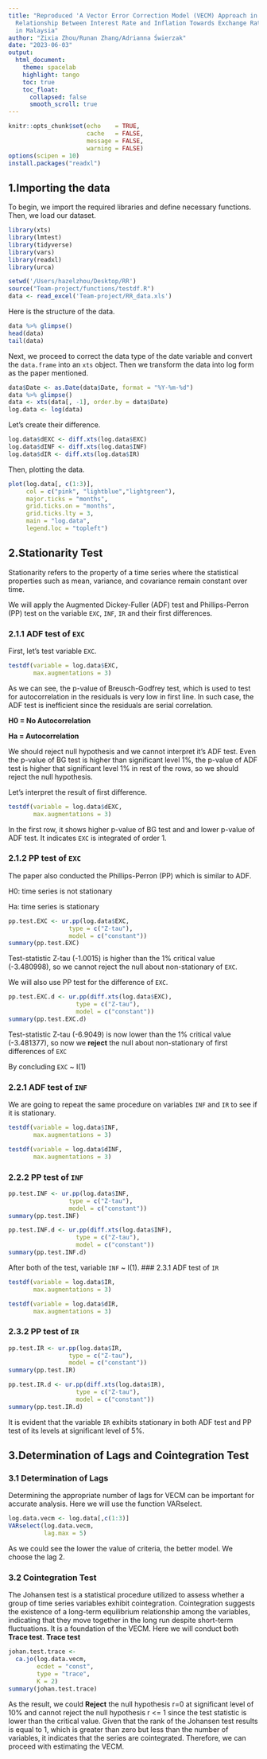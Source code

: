 ```yaml
---
title: "Reproduced 'A Vector Error Correction Model (VECM) Approach in Explaining the
  Relationship Between Interest Rate and Inflation Towards Exchange Rate Volatility
  in Malaysia"
author: "Zixia Zhou/Runan Zhang/Adrianna Świerzak"
date: "2023-06-03"
output: 
  html_document:
    theme: spacelab
    highlight: tango
    toc: true
    toc_float:
      collapsed: false
      smooth_scroll: true
---
```


```r
knitr::opts_chunk$set(echo    = TRUE, 
                      cache   = FALSE,
                      message = FALSE, 
                      warning = FALSE)
options(scipen = 10)
install.packages("readxl")
```

## 1.Importing the data

To begin, we import the required libraries and define necessary functions. Then, we load our dataset.

```r
library(xts)
library(lmtest)
library(tidyverse)
library(vars)
library(readxl)
library(urca)
```

```r
setwd('/Users/hazelzhou/Desktop/RR')
source("Team-project/functions/testdf.R")
data <- read_excel('Team-project/RR_data.xls')
```

Here is the structure of the data.

```r
data %>% glimpse()
head(data)
tail(data)
```

Next, we proceed to correct the data type of the date variable and convert the `data.frame` into an `xts` object. Then we transform the data into log form as the paper mentioned.

```r
data$Date <- as.Date(data$Date, format = "%Y-%m-%d")
data %>% glimpse()
data <- xts(data[, -1], order.by = data$Date)
log.data <- log(data)
```

Let's create their difference.

```r
log.data$dEXC <- diff.xts(log.data$EXC)
log.data$dINF <- diff.xts(log.data$INF)
log.data$dIR <- diff.xts(log.data$IR)
```

Then, plotting the data.

```r
plot(log.data[, c(1:3)],
     col = c("pink", "lightblue","lightgreen"),
     major.ticks = "months", 
     grid.ticks.on = "months",
     grid.ticks.lty = 3,
     main = "log.data",
     legend.loc = "topleft")
```

## 2.Stationarity Test

Stationarity refers to the property of a time series where the statistical properties such as mean, variance, and covariance remain constant over time.

We will apply the Augmented Dickey-Fuller (ADF) test and Phillips-Perron (PP) test on the variable `EXC`, `INF`, `IR` and their first differences.

### 2.1.1 ADF test of `EXC`

First, let's test variable `EXC`.

```r
testdf(variable = log.data$EXC,
       max.augmentations = 3)
```

As we can see, the p-value of Breusch-Godfrey test, which is used to test for autocorrelation in the residuals is very low in first line. In such case, the ADF test is inefficient since the residuals are serial correlation.

**H0 = No Autocorrelation**

**Ha = Autocorrelation**

We should reject null hypothesis and we cannot interpret it's ADF test. Even the p-value of BG test is higher than significant level 1%, the p-value of ADF test is higher that significant level 1% in rest of the rows, so we should reject the null hypothesis.

Let's interpret the result of first difference.

```r
testdf(variable = log.data$dEXC, 
       max.augmentations = 3)
```

In the first row, it shows higher p-value of BG test and and lower p-value of ADF test. It indicates `EXC` is integrated of order 1.

### 2.1.2 PP test of `EXC`

The paper also conducted the Phillips-Perron (PP) which is similar to ADF.

H0: time series is not stationary

Ha: time series is stationary

```r
pp.test.EXC <- ur.pp(log.data$EXC,
                 type = c("Z-tau"), 
                 model = c("constant"))
summary(pp.test.EXC)
```

Test-statistic Z-tau (-1.0015) is higher than the 1% critical value (-3.480998), so we cannot reject the null about non-stationary of `EXC`.

We will also use PP test for the difference of `EXC`.

```r
pp.test.EXC.d <- ur.pp(diff.xts(log.data$EXC), 
                   type = c("Z-tau"), 
                   model = c("constant"))
summary(pp.test.EXC.d)
```

Test-statistic Z-tau (-6.9049) is now lower than the 1% critical value (-3.481377), so now we **reject** the null about non-stationary of first differences of `EXC`

By concluding `EXC` \~ I(1)

### 2.2.1 ADF test of `INF`

We are going to repeat the same procedure on variables `INF` and `IR` to see if it is stationary.

```r
testdf(variable = log.data$INF,
       max.augmentations = 3)
```

```r
testdf(variable = log.data$dINF, 
       max.augmentations = 3)
```

### 2.2.2 PP test of `INF`

```r
pp.test.INF <- ur.pp(log.data$INF,
                 type = c("Z-tau"), 
                 model = c("constant"))
summary(pp.test.INF)
```

```r
pp.test.INF.d <- ur.pp(diff.xts(log.data$INF), 
                   type = c("Z-tau"), 
                   model = c("constant"))
summary(pp.test.INF.d)
```

After both of the test, variable `INF` \~ I(1). \### 2.3.1 ADF test of `IR`

```r
testdf(variable = log.data$IR,
       max.augmentations = 3)
```

```r
testdf(variable = log.data$dIR, 
       max.augmentations = 3)
```

### 2.3.2 PP test of `IR`

```r
pp.test.IR <- ur.pp(log.data$IR,
                 type = c("Z-tau"), 
                 model = c("constant"))
summary(pp.test.IR)
```

```r
pp.test.IR.d <- ur.pp(diff.xts(log.data$IR), 
                   type = c("Z-tau"), 
                   model = c("constant"))
summary(pp.test.IR.d)
```

It is evident that the variable `IR` exhibits stationary in both ADF test and PP test of its levels at significant level of 5%.

## 3.Determination of Lags and Cointegration Test

### 3.1 Determination of Lags

Determining the appropriate number of lags for VECM can be important for accurate analysis. Here we will use the function VARselect.

```r
log.data.vecm <- log.data[,c(1:3)]
VARselect(log.data.vecm,
          lag.max = 5)
```

As we could see the lower the value of criteria, the better model. We choose the lag 2.

### 3.2 Cointegration Test

The Johansen test is a statistical procedure utilized to assess whether a group of time series variables exhibit cointegration. Cointegration suggests the existence of a long-term equilibrium relationship among the variables, indicating that they move together in the long run despite short-term fluctuations. It is a foundation of the VECM. Here we will conduct both **Trace test**. **Trace test**

```r
johan.test.trace <-
  ca.jo(log.data.vecm,
        ecdet = "const",
        type = "trace",
        K = 2)
summary(johan.test.trace)
```

As the result, we could **Reject** the null hypothesis r=0 at significant level of 10% and cannot reject the null hypothesis r \<= 1 since the test statistic is lower than the critical value. Given that the rank of the Johansen test results is equal to 1, which is greater than zero but less than the number of variables, it indicates that the series are cointegrated. Therefore, we can proceed with estimating the VECM.

